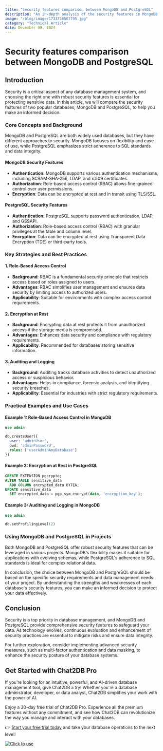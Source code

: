 ```yaml
---
title: "Security features comparison between MongoDB and PostgreSQL"
description: "An in-depth analysis of the security features in MongoDB and PostgreSQL, comparing their strengths and weaknesses."
image: "/blog/image/1733736507795.jpg"
category: "Technical Article"
date: December 09, 2024
---
```


# Security features comparison between MongoDB and PostgreSQL

## Introduction

Security is a critical aspect of any database management system, and choosing the right one with robust security features is essential for protecting sensitive data. In this article, we will compare the security features of two popular databases, MongoDB and PostgreSQL, to help you make an informed decision.

### Core Concepts and Background

MongoDB and PostgreSQL are both widely used databases, but they have different approaches to security. MongoDB focuses on flexibility and ease of use, while PostgreSQL emphasizes strict adherence to SQL standards and data integrity.

#### MongoDB Security Features

- **Authentication**: MongoDB supports various authentication mechanisms, including SCRAM-SHA-256, LDAP, and x.509 certificates.
- **Authorization**: Role-based access control (RBAC) allows fine-grained control over user permissions.
- **Encryption**: Data can be encrypted at rest and in transit using TLS/SSL.

#### PostgreSQL Security Features

- **Authentication**: PostgreSQL supports password authentication, LDAP, and GSSAPI.
- **Authorization**: Role-based access control (RBAC) with granular privileges at the table and column level.
- **Encryption**: Data can be encrypted at rest using Transparent Data Encryption (TDE) or third-party tools.

### Key Strategies and Best Practices

#### 1. Role-Based Access Control

- **Background**: RBAC is a fundamental security principle that restricts access based on roles assigned to users.
- **Advantages**: RBAC simplifies user management and ensures data security by limiting access to authorized users.
- **Applicability**: Suitable for environments with complex access control requirements.

#### 2. Encryption at Rest

- **Background**: Encrypting data at rest protects it from unauthorized access if the storage media is compromised.
- **Advantages**: Enhances data security and compliance with regulatory requirements.
- **Applicability**: Recommended for databases storing sensitive information.

#### 3. Auditing and Logging

- **Background**: Auditing tracks database activities to detect unauthorized access or suspicious behavior.
- **Advantages**: Helps in compliance, forensic analysis, and identifying security breaches.
- **Applicability**: Essential for industries with strict regulatory requirements.

### Practical Examples and Use Cases

#### Example 1: Role-Based Access Control in MongoDB

```sql
use admin

db.createUser({
  user: 'adminUser',
  pwd: 'adminPassword',
  roles: ['userAdminAnyDatabase']
})
```

#### Example 2: Encryption at Rest in PostgreSQL

```sql
CREATE EXTENSION pgcrypto;
ALTER TABLE sensitive_data
  ADD COLUMN encrypted_data BYTEA;
UPDATE sensitive_data
  SET encrypted_data = pgp_sym_encrypt(data, 'encryption_key');
```

#### Example 3: Auditing and Logging in MongoDB

```sql
use admin

db.setProfilingLevel(2)
```

### Using MongoDB and PostgreSQL in Projects

Both MongoDB and PostgreSQL offer robust security features that can be leveraged in various projects. MongoDB's flexibility makes it suitable for applications with evolving schemas, while PostgreSQL's adherence to SQL standards is ideal for complex relational data.

In conclusion, the choice between MongoDB and PostgreSQL should be based on the specific security requirements and data management needs of your project. By understanding the strengths and weaknesses of each database's security features, you can make an informed decision to protect your data effectively.

## Conclusion

Security is a top priority in database management, and MongoDB and PostgreSQL provide comprehensive security features to safeguard your data. As technology evolves, continuous evaluation and enhancement of security practices are essential to mitigate risks and ensure data integrity.

For further exploration, consider implementing advanced security measures, such as multi-factor authentication and data masking, to enhance the security posture of your database systems.

## Get Started with Chat2DB Pro

If you're looking for an intuitive, powerful, and AI-driven database management tool, give Chat2DB a try! Whether you're a database administrator, developer, or data analyst, Chat2DB simplifies your work with the power of AI.

Enjoy a 30-day free trial of Chat2DB Pro. Experience all the premium features without any commitment, and see how Chat2DB can revolutionize the way you manage and interact with your databases.

👉 [Start your free trial today](https://chat2db.ai/pricing) and take your database operations to the next level!


[![Click to use](/image/blog/bg/chat2db.jpg)](https://chat2db.ai/)
